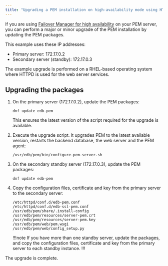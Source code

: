 ```yaml
---
title: "Upgrading a PEM installation on high-availability mode using HTTPD"
---
```


If you are using [Failover Manager for high availability](../../considerations/setup_ha_using_efm) on your PEM server, you can perform a major or minor upgrade of the PEM installation by updating the PEM packages.

This example uses these IP addresses:

-  Primary server: 172.17.0.2
-  Secondary server (standby): 172.17.0.3

The example upgrade is performed on a RHEL-based operating system where HTTPD is used for the web server services.

## Upgrading the packages

1.  On the primary server (172.17.0.2), update the PEM packages: 

    ```
    dnf update edb-pem
    ```

    This ensures the latest version of the script required for the upgrade is available.

1.  Execute the upgrade script. It upgrades PEM to the latest available version, restarts the backend database, the web server and the PEM agent: 

    ```
    /usr/edb/pem/bin/configure-pem-server.sh
    ``` 

1.  On the secondary standby server (172.17.0.3), update the PEM packages:

    ```
    dnf update edb-pem
    ```

1.  Copy the configuration files, certificate and key from the primary server to the secondary server: 

    ```
    /etc/httpd/conf.d/edb-pem.conf
    /etc/httpd/conf.d/edb-ssl-pem.conf
    /usr/edb/pem/share/.install-config
    /usr/edb/pem/resources/server-pem.crt
    /usr/edb/pem/resources/server-pem.key
    /usr/edb/pem/web/pem.wsgi
    /usr/edb/pem/web/config_setup.py
    ```

    !!!note 
       If you have more than one standby server, update the packages, and copy the configuration files, certificate and key from the primary server to each standby instance.
    !!!

The upgrade is complete. 
